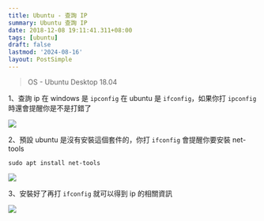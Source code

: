 ```yaml
---
title: Ubuntu - 查詢 IP
summary: Ubuntu 查詢 IP
date: 2018-12-08 19:11:41.311+08:00
tags: [ubuntu]
draft: false
lastmod: '2024-08-16'
layout: PostSimple
---
```


> OS - Ubuntu Desktop 18.04

1、查詢 ip 在 windows 是 `ipconfig` 在 ubuntu 是 `ifconfig`，如果你打 `ipconfig` 時還會提醒你是不是打錯了

![](/static/images/404.webp)

2、預設 ubuntu 是沒有安裝這個套件的，你打 `ifconfig` 會提醒你要安裝 net-tools

```shell
sudo apt install net-tools
```

![](/static/images/404.webp)

3、安裝好了再打 `ifconfig` 就可以得到 ip 的相關資訊

![](/static/images/404.webp)
